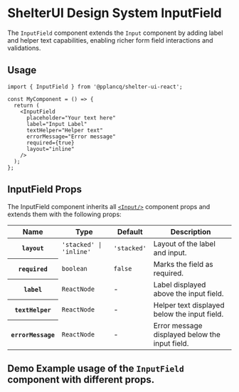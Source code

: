 
<Meta of={InputFieldStories} name="InputField" />

# ShelterUI Design System InputField

The `InputField` component extends the `Input` component by adding label and helper text capabilities, enabling richer form field interactions and validations.

## Usage

```tsx
import { InputField } from '@pplancq/shelter-ui-react';

const MyComponent = () => {
  return (
    <InputField
      placeholder="Your text here"
      label="Input Label"
      textHelper="Helper text"
      errorMessage="Error message"
      required={true}
      layout="inline"
    />
  );
};
```

## InputField Props

The InputField component inherits all [`<Input/>`](?path=/docs/components-input--input) component props and extends them with the following props:

<table id="inputfield-props">
  <thead>
    <tr>
      <th>Name</th>
      <th>Type</th>
      <th>Default</th>
      <th>Description</th>
    </tr>
  </thead>
  <tbody>
    <tr>
      <th>
        <code>layout</code>
      </th>
      <td>
        <code>'stacked' | 'inline'</code>
      </td>
      <td>
        <code>'stacked'</code>
      </td>
      <td>Layout of the label and input.</td>
    </tr>
    <tr>
      <th>
        <code>required</code>
      </th>
      <td>
        <code>boolean</code>
      </td>
      <td>
        <code>false</code>
      </td>
      <td>Marks the field as required.</td>
    </tr>
    <tr>
      <th>
        <code>label</code>
      </th>
      <td>
        <code>ReactNode</code>
      </td>
      <td>-</td>
      <td>Label displayed above the input field.</td>
    </tr>
    <tr>
      <th>
        <code>textHelper</code>
      </th>
      <td>
        <code>ReactNode</code>
      </td>
      <td>-</td>
      <td>Helper text displayed below the input field.</td>
    </tr>
    <tr>
      <th>
        <code>errorMessage</code>
      </th>
      <td>
        <code>ReactNode</code>
      </td>
      <td>-</td>
      <td>Error message displayed below the input field.</td>
    </tr>
  </tbody>
</table>

## Demo Example usage of the `InputField` component with different props.

<Canvas of={InputFieldStories.Playground} sourceState="shown" />

<Controls of={InputFieldStories.Playground} />
